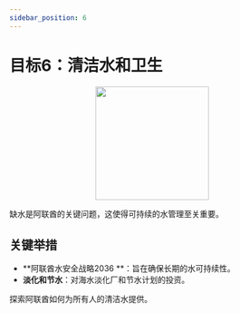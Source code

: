 ```yaml
---
sidebar_position: 6
---
```


# 目标6：清洁水和卫生

<p align="center"><img src="https://www.un.org/sustainabledevelopment/wp-content/uploads/2019/08/E-Goal-06-1024x1024.png" width="200" height="200"/></p>

缺水是阿联酋的关键问题，这使得可持续的水管理至关重要。

## 关键举措

-  **阿联酋水安全战略2036 **：旨在确保长期的水可持续性。
-  **淡化和节水**：​​对海水淡化厂和节水计划的投资。

探索阿联酋如何为所有人的清洁水提供。